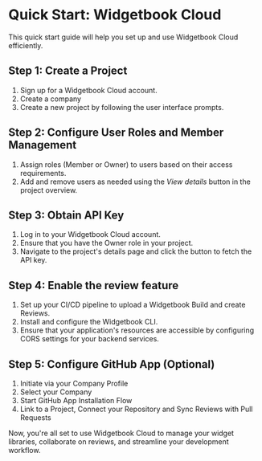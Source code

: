 # Quick Start: Widgetbook Cloud

This quick start guide will help you set up and use Widgetbook Cloud efficiently.

## Step 1: Create a Project

1. Sign up for a Widgetbook Cloud account.
2. Create a company
3. Create a new project by following the user interface prompts.

## Step 2: Configure User Roles and Member Management

1. Assign roles (Member or Owner) to users based on their access requirements.
2. Add and remove users as needed using the _View details_ button in the project overview.

## Step 3: Obtain API Key

1. Log in to your Widgetbook Cloud account.
2. Ensure that you have the Owner role in your project.
3. Navigate to the project's details page and click the button to fetch the API key.

## Step 4: Enable the review feature

1. Set up your CI/CD pipeline to upload a Widgetbook Build and create Reviews.
2. Install and configure the Widgetbook CLI.
3. Ensure that your application's resources are accessible by configuring CORS settings for your backend services.

## Step 5: Configure GitHub App (Optional)

1. Initiate via your Company Profile
2. Select your Company
3. Start GitHub App Installation Flow
4. Link to a Project, Connect your Repository and Sync Reviews with Pull Requests

Now, you're all set to use Widgetbook Cloud to manage your widget libraries, collaborate on reviews, and streamline your development workflow.
